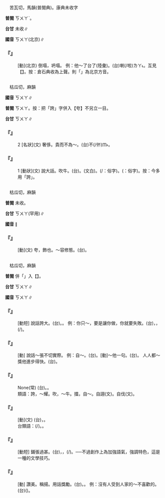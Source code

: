 
=={{ruby|垮|ㄎㄨㄚ}}==

　苦瓦切，馬韻(普閩典)。康典未收字

'''普閩''' <rt>ㄎㄨㄚˋ</rt>。

'''台甘''' 未收∥

'''國音''' <rt>ㄎㄨㄚ</rt>(北京){{ruby|＝|ㄎㄨㄚˇ}}∥

    

==='''『{{ruby|垮|ㄎㄨㄚ}}』'''===
: [動](北京) 倒塌，坍塌。 例：他～了台了(陸彙)。(台){{ruby|伊|ㄧ}}{{ruby|失|ㄒㄧㆵ}}{{ruby|敗|ㄅㄞ˫}}喇(/啦)<rt>ㄌㄚ˪</rt>。互見【{{ruby|垮|ㄎㄨㄚˇ}}】。按：倉石典收為上聲。則「{{ruby|垮|ㄎㄨㄚ}}」為北京方音。
    

=={{ruby|夸|ㄎㄨㄚ}}==

　枯瓜切，麻韻

'''國音''' <rt>ㄎㄨㄚ</rt>∥

'''普閩''' <rt>ㄎㄨㄚ</rt>。按：把「誇」字併入【夸】不另立一目。

'''台甘''' <rt>ㄎㄨㄚ</rt>∥

    

==='''『{{ruby|夸|ㄎㄨㄚ}}』'''===
:2  [名狀](文) 奢侈。貴而不為～。(台){{ruby|顯|ㄏㄧㄢˋ}}{{ruby|貴|ㄍㄨㄧ˪}}不(/伓)<rt>ㆬ˫</rt>{{ruby|過|ㄍㄨㆷ ͘}}{{ruby|<mark>&#xffa45;</mark>|ㆠㆤ˫}}{{ruby|/|ㆠㄨㆤ˫}}{{ruby|奢|ㄑㄧㄚ}}{{ruby|侈|ㄑㄧˋ}}。
    

==='''『{{ruby|夸|ㄎㄨㄚ}}』'''===
:1  [動狀](文) 說大話。吹牛。(台){{ruby|誇|ㄎㄨㄚ}}{{ruby|口|ㄎㄠˋ}}。{{ruby|自|ㄗㄨ˫}}{{ruby|誇|ㄎㄨㄚ}}(文白)。{{ruby|膨|ㄆㆲ˪}}{{ruby|脝|ㄏㆲ}}(/{{ruby|凸|ㄆㆲ˪}}{{ruby|風|ㄏㆲ}}：俗字)。{{ruby|歕|ㄅㄨㄣˊ}}({{ruby|<mark>&#xffa55;</mark>|ㆣㄠˊ}}{{ruby|歕|ㄅㄨㄣˊ}}：俗字)。按：今多用「誇」。
    

=={{ruby|姱|ㄎㄨㄚ}}==

　枯瓜切，麻韻

'''普閩''' 未收。

'''台甘''' <rt>ㄎㄨㄚ</rt>(罕用)∥

'''國音''' {{ruby|(文)|ㄎㄨㄚ}}∥

    

==='''『{{ruby|姱|ㄎㄨㄚ}}』'''===
: [動](文) 夸，飾也。～容修態。(台){{ruby|裝|ㄗㆭ}}{{ruby|飾|ㄒㄧㆤㆶ}}{{ruby|容|ㄧㆲˊ}}{{ruby|態|ㄊㄞ˪}}。
    

=={{ruby|誇|ㄎㄨㄚ}}==

　枯瓜切，麻韻

'''普閩''' 併「{{ruby|誇|ㄎㄨㄚ}}」入【{{ruby|夸|ㄎㄨㄚ}}】。

'''台甘''' <rt>ㄎㄨㄚ</rt>∥

'''國音''' <rt>ㄎㄨㄚ</rt>∥

    

==='''『{{ruby|誇|ㄎㄨㄚ}}{{ruby|口|ㄎㄡˇ}}』'''===
: [動短] 說話誇大。(台){{ruby|誇|ㄎㄨㄚ}}{{ruby|口|ㄎㄠˋ}}。{{ruby|講|ㄍㆲˋ}}{{ruby|→|ㄍㆲ}}{{ruby|大|ㄉㄨㄚ˫}}{{ruby|話|ㄨㆤ˫}}。 例：你只～，要是讓你做，你就要失敗。(台){{ruby|汝|ㄌㄧˋ}}{{ruby|乾|ㄍㄢ}}{{ruby|焦|ㄉㄚ}}{{ruby|會|ㄨㆤ˫}}{{ruby|/|ㆤ˫}}{{ruby|誇|ㄎㄨㄚ}}{{ruby|口|ㄎㄠˋ}}，{{ruby|若|ㄋㄚ˫}}{{ruby|付|ㄏㆦ˫}}{{ruby|汝|ㄌㄧˋ}}{{ruby|做|ㄗㄨㆤ˪}}{{ruby|/|ㄗㄜ˪}}，{{ruby|汝|ㄌㄧˋ}}{{ruby|攏|ㄌㆲˋ}}{{ruby|著|ㄉㄧㄜㆷ}}(/{{ruby|都|ㄉㄜ˫}}){{ruby|會|ㄨㆤ˫}}{{ruby|/|ㆤ˫}}{{ruby|失|ㄒㄧㆵ}}{{ruby|敗|ㄅㄞ˫}}。
    

==='''『{{ruby|誇|ㄎㄨㄚ}}』'''===
: [動] 說話～張不切實際。 例：自～。(台){{ruby|家|ㄍㄚ}}{{ruby|自|ㄉㄧ˫}}{{ruby|/|ㄍㄧ˫}}{{ruby|呵|ㄜ}}{{ruby|咾|ㄌㄜˋ}}。[動]～他一句。(台){{ruby|呵|ㄜ}}{{ruby|咾|ㄌㄜˋ}}{{ruby|伊|ㄧ}}{{ruby|一|ㄐㄧㆵ ͘}}{{ruby|句|ㄍㄨ˪}}。 人人都～獎他進步得快。(台){{ruby|逐|ㄉㄚㆶ ͘}}{{ruby|個|ㆤˊ}}{{ruby|人|ㄌㄤˊ}}{{ruby|攏|ㄌㆲˋ}}{{ruby|呵|ㄜ}}{{ruby|咾|ㄌㄜˋ}}{{ruby|伊|ㄧ}}{{ruby|進|ㄐㄧㄣ˪}}{{ruby|步|ㄅㆦ˫}}{{ruby|去|ㄎㄧ˪}}{{ruby|真|ㄐㄧㄣ}}{{ruby|快|ㄎㄨㄞ˪}}。
    

==='''『{{ruby|誇|ㄎㄨㄚ}}{{ruby|下|ㄒㄧㄚˋ}}{{ruby|海|ㄏㄞˇ}}{{ruby|口|ㄎㄡˇ}}』'''===
: None(常) (台){{ruby|講|ㄍㆲˋ}}{{ruby|→|ㄍㆲ}}{{ruby|大|ㄉㄨㄚ˫}}{{ruby|話|ㄨㆤ˫}}。{{ruby|開|ㄎㄞ}}{{ruby|海|ㄏㄞˋ}}{{ruby|口|ㄎㄠˋ}}{{ruby|嘴|ㄘㄨㄧ˪}}。
:類語：誇，～耀。吹，～牛。擂，自～。自詡(文)。自伐(文)。
:
    

==='''『{{ruby|誇|ㄎㄨㄚ}}{{ruby|耀|ㄧㄠˋ}}』'''===
: [動](文) (台){{ruby|誇|ㄎㄨㄚ}}{{ruby|耀|ㄧㄠ˫}}，{{ruby|向|ㄏㄧㆲ˪}}{{ruby|人|ㄌㄤˊ}}{{ruby|表|ㄅㄧㄠˋ}}{{ruby|示|ㄒㄧ˫}}{{ruby|家|ㄍㄚ}}{{ruby|自|ㄉㄧ˫}}{{ruby|/|ㄍㄧ˫}}{{ruby|有|ㄨ˫}}{{ruby|能|ㄌㄧㄥˊ}}{{ruby|力|ㄌㄧㆤㆶ ͘}}。
:台類語：{{ruby|品|ㄆㄧㄣˋ}}{{ruby|榜|ㄆㆲˋ}}(/{{ruby|品|ㄆㄧㄣˋ}}{{ruby|捧|ㄆㆲˋ}})。{{ruby|展|ㄉㄧㄢˋ}}{{ruby|皇|ㄏㆲˊ}}{{ruby|神|ㄒㄧㄣˊ}}。
:
    

==='''『{{ruby|誇|ㄎㄨㄚ}}{{ruby|張|ㄓㄤ}}』'''===
: [動短] 鋪張過甚。(台){{ruby|講|ㄍㆲˋ}}{{ruby|→|ㄍㆲ}}{{ruby|話|ㄨㆤ˫}}{{ruby|形|ㄏㄧㄥˊ}}{{ruby|容|ㄧㆲˊ}}{{ruby|描|ㆠㄧㄠˊ}}{{ruby|寫|ㄒㄧㄚˋ}}，{{ruby|過|ㄍㄨㆤ˪}}{{ruby|/|ㄍㆤ˪}}{{ruby|度|ㄉㆦ˫}}{{ruby|超|ㄑㄧㄠ}}{{ruby|過|ㄍㄨㆤ˪}}{{ruby|/|ㄍㆤ˪}}{{ruby|事|ㄙㄨ˫}}{{ruby|實|ㄒㄧㆵ ͘}}，{{ruby|謗|ㄅㆲ˪}}{{ruby|了|ㄌㄧㄠˋ}}{{ruby|傷|ㄒㄧㆫ}}{{ruby|/|ㄒㄧㆧ}}{{ruby|大|ㄉㄨㄚ˫}}(/{{ruby|傷|ㄒㄧㆫ}}{{ruby|/|ㄒㄧㆧ}}{{ruby|好|ㄏㄜˋ}})。──不過創作上為加強語氣，強調特色，這是一種的文學技巧。
    

==='''『{{ruby|誇|ㄎㄨㄚ}}{{ruby|獎|ㄐㄧㄤˇ}}』'''===
: [動] 讚美。稱揚。用話獎勵。(台){{ruby|稱|ㄑㄧㄥ}}{{ruby|讚|ㄗㄢˋ}}。{{ruby|呵|ㄜ}}{{ruby|咾|ㄌㄜˋ}}。 例：沒有人受到人家的～不喜歡的。(台){{ruby|無|ㆠㄜˊ}}{{ruby|人|ㄌㄤˊ}}{{ruby|講|ㄍㆲˋ}}{{ruby|→|ㄍㆲ}}{{ruby|付|ㄏㆦ˫}}{{ruby|人|ㄌㄤ˫}}{{ruby|呵|ㄜˊ}}{{ruby|咾|ㄌㄜˋ}}({{ruby|會|ㄨㆤ˫}}{{ruby|/|ㆤ˫}}){{ruby|無|ㆠㄜˊ}}{{ruby|歡|ㄏㄨㆩ}}{{ruby|喜|ㄏㄧˋ}}。
    
